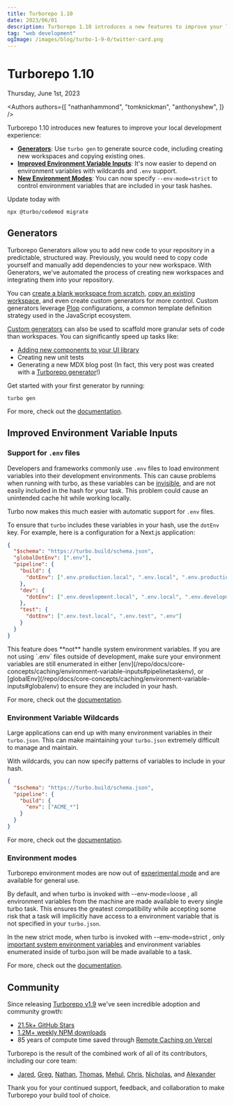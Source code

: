 ```yaml
---
title: Turborepo 1.10
date: 2023/06/01
description: Turborepo 1.10 introduces a new features to improve your local development experience
tag: "web development"
ogImage: /images/blog/turbo-1-9-0/twitter-card.png
---
```


# Turborepo 1.10


<Date>
  Thursday, June 1st, 2023
</Date>

<Authors authors={[
  "nathanhammond",
  "tomknickman",
  "anthonyshew",
]} />

Turborepo 1.10 introduces new features to improve your local development experience:

- [**Generators**](#generators): Use `turbo gen` to generate source code, including creating new workspaces and copying existing ones.
- [**Improved Environment Variable Inputs**](#improved-environment-variable-inputs): It's now easier to depend on environment variables with wildcards and `.env` support.
- [**New Environment Modes**](#environment-modes): You can now specify `--env-mode=strict` to control environment variables that are included in your task hashes.

Update today with

```
npx @turbo/codemod migrate
```

## Generators

Turborepo Generators allow you to add new code to your repository in a predictable, structured way.
Previously, you would need to copy code yourself and manually add dependencies to your new workspace. With Generators,
we've automated the process of creating new workspaces and integrating them into your repository.

You can [create a blank workspace from scratch](/repo/docs/core-concepts/monorepos/code-generation#add-an-empty-workspace), [copy an existing workspace](/repo/docs/core-concepts/monorepos/code-generation#copy-an-existing-workspace), and even create custom generators
for more control. Custom generators leverage [Plop](https://plopjs.com/) configurations, a common template definition strategy used in the JavaScript ecosystem.

[Custom generators](/repo/docs/core-concepts/monorepos/code-generation#custom-generators) can also be used to scaffold more granular sets of code than workspaces. You can significantly speed up tasks like:

- [Adding new components to your UI library](https://github.com/vercel/turbo/blob/main/examples/basic/packages/ui/turbo/generators/config.ts)
- Creating new unit tests
- Generating a new MDX blog post (In fact, this very post was created with a [Turborepo generator](https://github.com/vercel/turbo/blob/main/docs/turbo/generators/config.ts)!)

Get started with your first generator by running:

```
turbo gen
```

For more, check out the [documentation](/repo/docs/core-concepts/monorepos/code-generation).

## Improved Environment Variable Inputs

### Support for `.env` files

Developers and frameworks commonly use `.env` files to load environment variables into their development environments. This can cause problems when running with turbo, as these variables can be [invisible](/repo/docs/core-concepts/caching/environment-variable-inputs#invisible-environment-variables), and are not easily
included in the hash for your task. This problem could cause an unintended cache hit while working locally.

Turbo now makes this much easier with automatic support for `.env` files.

To ensure that `turbo` includes these variables in your hash, use the `dotEnv` key. For example, here is a configuration for a Next.js application:

```json
{
  "$schema": "https://turbo.build/schema.json",
  "globalDotEnv": [".env"],
  "pipeline": {
    "build": {
      "dotEnv": [".env.production.local", ".env.local", ".env.production", ".env"]
    },
    "dev": {
      "dotEnv": [".env.development.local", ".env.local", ".env.development", ".env"]
    },
    "test": {
      "dotEnv": [".env.test.local", ".env.test", ".env"]
    }
  }
}
```

<Callout>
  This feature does **not** handle system environment variables. If you are not using `.env` files outside of development, make sure your environment variables are still enumerated in either [env](/repo/docs/core-concepts/caching/environment-variable-inputs#pipelinetaskenv), or [globalEnv](/repo/docs/core-concepts/caching/environment-variable-inputs#globalenv) to ensure they are included in your hash.
</Callout>

For more, check out the [documentation](/repo/docs/core-concepts/caching/environment-variable-inputs#env-files).

### Environment Variable Wildcards

Large applications can end up with many environment variables in their `turbo.json`. This can make maintaining your `turbo.json` extremely difficult to manage and maintain.

With wildcards, you can now specify patterns of variables to include in your hash.

```json
{
  "$schema": "https://turbo.build/schema.json",
  "pipeline": {
    "build": {
      "env": ["ACME_*"]
    }
  }
}
```

For more, check out the [documentation](/repo/docs/core-concepts/caching/environment-variable-inputs#wildcards).

### Environment modes

Turborepo environment modes are now out of [experimental mode](/repo/docs/faq#what-does-experimental-mean) and are available for general use.

By default, and when turbo is invoked with --env-mode=loose , all environment variables from the machine are made available to every single turbo task.
This ensures the greatest compatibility while accepting some risk that a task will implicitly have access to a environment variable that is not specified in your `turbo.json`.

In the new strict mode, when turbo is invoked with --env-mode=strict , only [important system environment variables](/repo/docs/core-concepts/caching/environment-variable-inputs#system-environment-variables) and environment variables enumerated inside of turbo.json will be made available to a task.

For more, check out the [documentation](/repo/docs/core-concepts/caching/environment-variable-inputs#loose--strict-environment-modes).

## Community

Since releasing [Turborepo v1.9](/blog/turbo-1-9-0) we've seen incredible adoption and community growth:

- [21.5k+ GitHub Stars](https://github.com/vercel/turbo)
- [1.2M+ weekly NPM downloads](https://www.npmjs.com/package/turbo)
- 85 years of compute time saved through [Remote Caching on Vercel](https://vercel.com/docs/concepts/monorepos/remote-caching)

Turborepo is the result of the combined work of all of its contributors, including our core team:

- [Jared](https://github.com/jaredpalmer), [Greg](https://github.com/gsoltis), [Nathan](https://github.com/nathanhammond), [Thomas](https://github.com/tknickman), [Mehul](https://github.com/mehulkar), [Chris](https://github.com/chris-olszewski), [Nicholas](https://github.com/NicholasLYang), and [Alexander](https://github.com/arlyon)

Thank you for your continued support, feedback, and collaboration to make Turborepo your build tool of choice.
